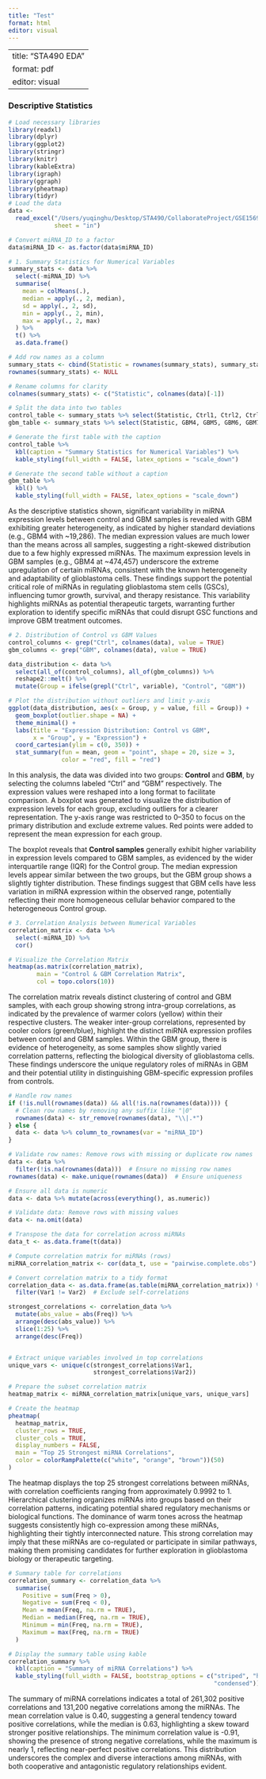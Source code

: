 ```yaml
---
title: "Test"
format: html
editor: visual
---
```


---
title: "STA490 EDA"
format: pdf
editor: visual
---

### Descriptive Statistics

```r
# Load necessary libraries
library(readxl)
library(dplyr)
library(ggplot2)
library(stringr)
library(knitr)
library(kableExtra)
library(igraph)
library(ggraph)
library(pheatmap)
library(tidyr)
# Load the data
data <- 
  read_excel("/Users/yuqinghu/Desktop/STA490/CollaborateProject/GSE156937.xlsx", 
             sheet = "in")

# Convert miRNA_ID to a factor
data$miRNA_ID <- as.factor(data$miRNA_ID)
```

```r
# 1. Summary Statistics for Numerical Variables
summary_stats <- data %>% 
  select(-miRNA_ID) %>% 
  summarise(
    mean = colMeans(.),
    median = apply(., 2, median),
    sd = apply(., 2, sd),
    min = apply(., 2, min),
    max = apply(., 2, max)
  ) %>% 
  t() %>% 
  as.data.frame()

# Add row names as a column
summary_stats <- cbind(Statistic = rownames(summary_stats), summary_stats)
rownames(summary_stats) <- NULL

# Rename columns for clarity
colnames(summary_stats) <- c("Statistic", colnames(data)[-1])

# Split the data into two tables
control_table <- summary_stats %>% select(Statistic, Ctrl1, Ctrl2, Ctrl3, Ctrl4, GBM1, GBM2, GBM3)
gbm_table <- summary_stats %>% select(Statistic, GBM4, GBM5, GBM6, GBM7, GBM8, GBM9)

# Generate the first table with the caption
control_table %>%
  kbl(caption = "Summary Statistics for Numerical Variables") %>%
  kable_styling(full_width = FALSE, latex_options = "scale_down")

# Generate the second table without a caption
gbm_table %>%
  kbl() %>%
  kable_styling(full_width = FALSE, latex_options = "scale_down")
```

As the descriptive statistics shown, significant variability in miRNA expression levels between control and GBM samples is revealed with GBM exhibiting greater heterogeneity, as indicated by higher standard deviations (e.g., GBM4 with \~19,286). The median expression values are much lower than the means across all samples, suggesting a right-skewed distribution due to a few highly expressed miRNAs. The maximum expression levels in GBM samples (e.g., GBM4 at \~474,457) underscore the extreme upregulation of certain miRNAs, consistent with the known heterogeneity and adaptability of glioblastoma cells. These findings support the potential critical role of miRNAs in regulating glioblastoma stem cells (GSCs), influencing tumor growth, survival, and therapy resistance. This variability highlights miRNAs as potential therapeutic targets, warranting further exploration to identify specific miRNAs that could disrupt GSC functions and improve GBM treatment outcomes.

```r
# 2. Distribution of Control vs GBM Values
control_columns <- grep("Ctrl", colnames(data), value = TRUE)
gbm_columns <- grep("GBM", colnames(data), value = TRUE)

data_distribution <- data %>% 
  select(all_of(control_columns), all_of(gbm_columns)) %>% 
  reshape2::melt() %>% 
  mutate(Group = ifelse(grepl("Ctrl", variable), "Control", "GBM"))

# Plot the distribution without outliers and limit y-axis
ggplot(data_distribution, aes(x = Group, y = value, fill = Group)) +
  geom_boxplot(outlier.shape = NA) +
  theme_minimal() +
  labs(title = "Expression Distribution: Control vs GBM", 
       x = "Group", y = "Expression") +
  coord_cartesian(ylim = c(0, 350)) +
  stat_summary(fun = mean, geom = "point", shape = 20, size = 3, 
               color = "red", fill = "red")


```

In this analysis, the data was divided into two groups: **Control** and **GBM**, by selecting the columns labeled "Ctrl" and "GBM" respectively. The expression values were reshaped into a long format to facilitate comparison. A boxplot was generated to visualize the distribution of expression levels for each group, excluding outliers for a clearer representation. The y-axis range was restricted to 0–350 to focus on the primary distribution and exclude extreme values. Red points were added to represent the mean expression for each group.

The boxplot reveals that **Control samples** generally exhibit higher variability in expression levels compared to GBM samples, as evidenced by the wider interquartile range (IQR) for the Control group. The median expression levels appear similar between the two groups, but the GBM group shows a slightly tighter distribution. These findings suggest that GBM cells have less variation in miRNA expression within the observed range, potentially reflecting their more homogeneous cellular behavior compared to the heterogeneous Control group.

```r
# 3. Correlation Analysis between Numerical Variables
correlation_matrix <- data %>% 
  select(-miRNA_ID) %>% 
  cor()

# Visualize the Correlation Matrix
heatmap(as.matrix(correlation_matrix), 
        main = "Control & GBM Correlation Matrix", 
        col = topo.colors(10))
```

The correlation matrix reveals distinct clustering of control and GBM samples, with each group showing strong intra-group correlations, as indicated by the prevalence of warmer colors (yellow) within their respective clusters. The weaker inter-group correlations, represented by cooler colors (green/blue), highlight the distinct miRNA expression profiles between control and GBM samples. Within the GBM group, there is evidence of heterogeneity, as some samples show slightly varied correlation patterns, reflecting the biological diversity of glioblastoma cells. These findings underscore the unique regulatory roles of miRNAs in GBM and their potential utility in distinguishing GBM-specific expression profiles from controls.

```r
# Handle row names
if (!is.null(rownames(data)) && all(!is.na(rownames(data)))) {
  # Clean row names by removing any suffix like "|0"
  rownames(data) <- str_remove(rownames(data), "\\|.*")
} else {
  data <- data %>% column_to_rownames(var = "miRNA_ID")
}

# Validate row names: Remove rows with missing or duplicate row names
data <- data %>%
  filter(!is.na(rownames(data)))  # Ensure no missing row names
rownames(data) <- make.unique(rownames(data))  # Ensure uniqueness

# Ensure all data is numeric
data <- data %>% mutate(across(everything(), as.numeric))

# Validate data: Remove rows with missing values
data <- na.omit(data)

# Transpose the data for correlation across miRNAs
data_t <- as.data.frame(t(data))
```

```r

# Compute correlation matrix for miRNAs (rows)
miRNA_correlation_matrix <- cor(data_t, use = "pairwise.complete.obs")

# Convert correlation matrix to a tidy format
correlation_data <- as.data.frame(as.table(miRNA_correlation_matrix)) %>% 
  filter(Var1 != Var2)  # Exclude self-correlations

strongest_correlations <- correlation_data %>% 
  mutate(abs_value = abs(Freq)) %>% 
  arrange(desc(abs_value)) %>% 
  slice(1:25) %>% 
  arrange(desc(Freq))


# Extract unique variables involved in top correlations
unique_vars <- unique(c(strongest_correlations$Var1, 
                        strongest_correlations$Var2))

# Prepare the subset correlation matrix
heatmap_matrix <- miRNA_correlation_matrix[unique_vars, unique_vars]

# Create the heatmap
pheatmap(
  heatmap_matrix,
  cluster_rows = TRUE,
  cluster_cols = TRUE,
  display_numbers = FALSE,
  main = "Top 25 Strongest miRNA Correlations",
  color = colorRampPalette(c("white", "orange", "brown"))(50)
)
```

The heatmap displays the top 25 strongest correlations between miRNAs, with correlation coefficients ranging from approximately 0.9992 to 1. Hierarchical clustering organizes miRNAs into groups based on their correlation patterns, indicating potential shared regulatory mechanisms or biological functions. The dominance of warm tones across the heatmap suggests consistently high co-expression among these miRNAs, highlighting their tightly interconnected nature. This strong correlation may imply that these miRNAs are co-regulated or participate in similar pathways, making them promising candidates for further exploration in glioblastoma biology or therapeutic targeting.

```r
# Summary table for correlations
correlation_summary <- correlation_data %>% 
  summarise(
    Positive = sum(Freq > 0),
    Negative = sum(Freq < 0),
    Mean = mean(Freq, na.rm = TRUE),
    Median = median(Freq, na.rm = TRUE),
    Minimum = min(Freq, na.rm = TRUE),
    Maximum = max(Freq, na.rm = TRUE)
  )

# Display the summary table using kable
correlation_summary %>% 
  kbl(caption = "Summary of miRNA Correlations") %>% 
  kable_styling(full_width = FALSE, bootstrap_options = c("striped", "hover", 
                                                          "condensed"))

```

The summary of miRNA correlations indicates a total of 261,302 positive correlations and 131,200 negative correlations among the miRNAs. The mean correlation value is 0.40, suggesting a general tendency toward positive correlations, while the median is 0.63, highlighting a skew toward stronger positive relationships. The minimum correlation value is -0.91, showing the presence of strong negative correlations, while the maximum is nearly 1, reflecting near-perfect positive correlations. This distribution underscores the complex and diverse interactions among miRNAs, with both cooperative and antagonistic regulatory relationships evident.
